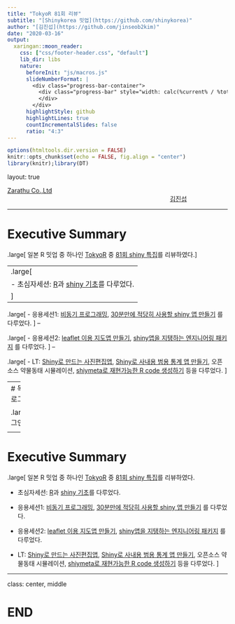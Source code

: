 ```yaml
---
title: "TokyoR 81회 리뷰"
subtitle: "[Shinykorea 밋업](https://github.com/shinykorea)"
author: "[김진섭](https://github.com/jinseob2kim)"
date: "2020-03-16"
output:
  xaringan::moon_reader:
    css: ["css/footer-header.css", "default"]
    lib_dir: libs
    nature:
      beforeInit: "js/macros.js"
      slideNumberFormat: |
        <div class="progress-bar-container">
          <div class="progress-bar" style="width: calc(%current% / %total% * 100%);">
          </div>
        </div>
      highlightStyle: github
      highlightLines: true
      countIncrementalSlides: false
      ratio: "4:3" 
---
```


```r
options(htmltools.dir.version = FALSE)
knitr::opts_chunk$set(echo = FALSE, fig.align = "center")
library(knitr);library(DT)
```


layout: true

<div class="my-footer"><span><a href="https://www.zarathu.com">Zarathu Co.,Ltd</a>   
&emsp;&emsp;&emsp;&emsp;&emsp;&emsp;&emsp;&emsp;&emsp;&emsp;&emsp;&emsp;&emsp;
&emsp;&emsp;&emsp;&emsp;&emsp;&emsp;&emsp;&emsp;&emsp;&emsp;&emsp;&emsp;&emsp;
<a href="https://github.com/jinseob2kim">김진섭</a></span></div> 


---

# Executive Summary 

.large[
일본 R 밋업 중 하나인 [TokyoR](https://tokyor.connpass.com/) 중 [81회 shiny 특집](https://tokyor.connpass.com/event/141318/)를 리뷰하였다.
]

--
.large[
- 초심자세션: [R](https://speakerdeck.com/kilometer/tokyo-dot-r-number-81-introduction-and-demonstration)과 [shiny 기초](https://speakerdeck.com/kyyonko/di-81hui-tokyor-chu-xin-zhe-setusiyon2-hazimetefalseshiny-80e4f56b-198d-4d7d-a4e0-df1097aa226d)를 다루었다.
]
--

.large[
- 응용세션1: [비동기 프로그래밍](https://www.slideshare.net/hoxo_m/shiny-177170789), [30분만에 적당히 사용할 shiny 앱 만들기](https://randpy-testserver.shinyapps.io/Slide/) 를 다루었다. 
]
--

.large[
- 응용세션2: [leaflet 이용 지도앱 만들기](https://www.slideshare.net/kashitan/shinyleaflettips-177070514), [shiny앱을 지탱하는 엔지니어링 패키지](https://speakerdeck.com/okiyuki99/190928-tokyor81-shiny) 를 다루었다. 
]
--

.large[
- LT: [Shiny로 만드는 사진편집앱](https://igjit.github.io/slides/2019/09/shinyroom/), [Shiny로 사내용 범용 통계 앱 만들기](https://slack-files.com/T06PCFXL2-FNULHJB2R-fe31d13827), 오픈소스 약물동태 시뮬레이션, [shiymeta로 재현가능한 R code 생성하기](https://docs.google.com/presentation/d/1aHRVEE05L7HO90TsTTFNsJZsVH-oI2umYlNR3NuXbac/edit) 등을 다루었다. 
]



---
# 목표: 로그인

.large[로그인]

<center>
<a href="http://biaqsm.airguardk.com/login_payment.html"><img src="biaq.png" width=80%></a>
</center>


---

# Executive Summary 

.large[
일본 R 밋업 중 하나인 [TokyoR](https://tokyor.connpass.com/) 중 [81회 shiny 특집](https://tokyor.connpass.com/event/141318/)를 리뷰하였다.

- 초심자세션: [R](https://speakerdeck.com/kilometer/tokyo-dot-r-number-81-introduction-and-demonstration)과 [shiny 기초](https://speakerdeck.com/kyyonko/di-81hui-tokyor-chu-xin-zhe-setusiyon2-hazimetefalseshiny-80e4f56b-198d-4d7d-a4e0-df1097aa226d)를 다루었다.


- 응용세션1: [비동기 프로그래밍](https://www.slideshare.net/hoxo_m/shiny-177170789), [30분만에 적당히 사용할 shiny 앱 만들기](https://randpy-testserver.shinyapps.io/Slide/) 를 다루었다. 

- 응용세션2: [leaflet 이용 지도앱 만들기](https://www.slideshare.net/kashitan/shinyleaflettips-177070514), [shiny앱을 지탱하는 엔지니어링 패키지](https://speakerdeck.com/okiyuki99/190928-tokyor81-shiny) 를 다루었다. 

- LT: [Shiny로 만드는 사진편집앱](https://igjit.github.io/slides/2019/09/shinyroom/), [Shiny로 사내용 범용 통계 앱 만들기](https://slack-files.com/T06PCFXL2-FNULHJB2R-fe31d13827), 오픈소스 약물동태 시뮬레이션, [shiymeta로 재현가능한 R code 생성하기](https://docs.google.com/presentation/d/1aHRVEE05L7HO90TsTTFNsJZsVH-oI2umYlNR3NuXbac/edit) 등을 다루었다. 
]

---

class: center, middle

# END

